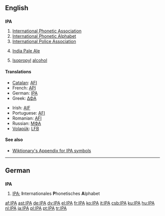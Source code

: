 {{see|ipa}}
==English==

==={{initialism}}===
'''IPA'''

# [[International Phonetic Association]]
# [[International Phonetic Alphabet]]
# [[International Police Association]]
# {{context|beer}} [[India Pale Ale]]
# {{organic compound}} [[isopropyl|Isopropyl]] [[alcohol]]

====Translations====
{{trans-top|International Phonetic Alphabet}}
* [[Catalan]]: [[AFI#Catalan|AFI]]
* French: [[API]]
* German: [[IPA#German|IPA]]
* Greek: [[ΔΦΑ]]
{{trans-mid}}
* Irish: [[AIF#Irish|AIF]]
* Portuguese: [[AFI#Portuguese|AFI]]
* Romanian: [[AFI#Romanian|AFI]]
* Russian: [[МФА]]
* [[Volapük]]: [[LFB#Volapük|LFB]]
{{trans-bottom}}

====See also====
* [[Wiktionary:About International Phonetic Alphabet|Wiktionary's Appendix for IPA symbols]]

----

==German==

==={{initialism|German}}===
'''IPA'''

# [[IPA#English|IPA]]; '''I'''nternationales '''P'''honetisches '''A'''lphabet

[[af:IPA]]
[[ast:IPA]]
[[de:IPA]]
[[dv:IPA]]
[[el:IPA]]
[[fr:IPA]]
[[ko:IPA]]
[[it:IPA]]
[[csb:IPA]]
[[ku:IPA]]
[[hu:IPA]]
[[nl:IPA]]
[[ja:IPA]]
[[pl:IPA]]
[[pt:IPA]]
[[tr:IPA]]